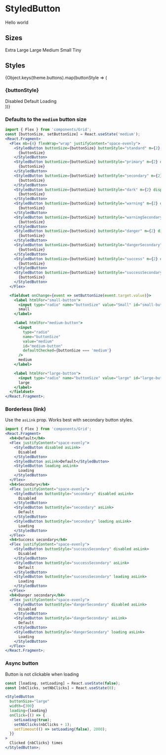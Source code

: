 
<Meta title="Design system/StyledButton" component={StyledButton} />

# StyledButton

Hello world

## Sizes

<Canvas>
  <Story name="Button Sizes">
    <StyledButton buttonSize="xLarge">Extra Large</StyledButton>
    <StyledButton buttonSize="large">Large</StyledButton>
    <StyledButton buttonSize="medium">Medium</StyledButton>
    <StyledButton buttonSize="small">Small</StyledButton>
    <StyledButton buttonSize="tiny">Tiny</StyledButton>
  </Story>
</Canvas>

## Styles

<Canvas>
  <Story name="Button styles">
    {Object.keys(theme.buttons).map(buttonStyle => (
      <div key={buttonStyle} style={{ marginBottom: 16 }}>
        <h3>{buttonStyle}</h3>
        <StyledButton buttonStyle={buttonStyle} buttonSize="large" disabled>
          Disabled
        </StyledButton>
        <StyledButton buttonStyle={buttonStyle} buttonSize="large">
          Default
        </StyledButton>
        <StyledButton buttonStyle={buttonStyle} buttonSize="large" loading>
          Loading
        </StyledButton>
      </div>
    ))}
  </Story>
</Canvas>

### Defaults to the `medium` button size

```jsx
import { Flex } from 'components/Grid';
const [buttonSize, setButtonSize] = React.useState('medium');
<React.Fragment>
  <Flex mb={4} flexWrap="wrap" justifyContent="space-evenly">
    <StyledButton buttonSize={buttonSize} buttonStyle="standard" m={2} display="block">
      {buttonSize}
    </StyledButton>
    <StyledButton buttonSize={buttonSize} buttonStyle="primary" m={2} display="block">
      {buttonSize}
    </StyledButton>
    <StyledButton buttonSize={buttonSize} buttonStyle="secondary" m={2} display="block">
      {buttonSize}
    </StyledButton>
    <StyledButton buttonSize={buttonSize} buttonStyle="dark" m={2} display="block">
      {buttonSize}
    </StyledButton>
    <StyledButton buttonSize={buttonSize} buttonStyle="warning" m={2} display="block">
      {buttonSize}
    </StyledButton>
    <StyledButton buttonSize={buttonSize} buttonStyle="warningSecondary" m={2} display="block">
      {buttonSize}
    </StyledButton>
    <StyledButton buttonSize={buttonSize} buttonStyle="danger" m={2} display="block">
      {buttonSize}
    </StyledButton>
    <StyledButton buttonSize={buttonSize} buttonStyle="dangerSecondary" m={2} display="block">
      {buttonSize}
    </StyledButton>
    <StyledButton buttonSize={buttonSize} buttonStyle="success" m={2} display="block">
      {buttonSize}
    </StyledButton>
    <StyledButton buttonSize={buttonSize} buttonStyle="successSecondary" m={2} display="block">
      {buttonSize}
    </StyledButton>
  </Flex>

  <fieldset onChange={event => setButtonSize(event.target.value)}>
    <label htmlFor="small-button">
      <input type="radio" name="buttonSize" value="Small" id="small-button" defaultChecked={buttonSize === 'small'} />
      small
    </label>

    <label htmlFor="medium-button">
      <input
        type="radio"
        name="buttonSize"
        value="medium"
        id="medium-button"
        defaultChecked={buttonSize === 'medium'}
      />
      medium
    </label>

    <label htmlFor="large-button">
      <input type="radio" name="buttonSize" value="large" id="large-button" defaultChecked={buttonSize === 'large'} />
      large
    </label>
  </fieldset>
</React.Fragment>;
```

### Borderless (link)

Use the `asLink` prop. Works best with secondary button styles.

```jsx padded
import { Flex } from 'components/Grid';
<React.Fragment>
  <h4>Default</h4>
  <Flex justifyContent="space-evenly">
    <StyledButton disabled asLink>
      Disabled
    </StyledButton>
    <StyledButton asLink>Default</StyledButton>
    <StyledButton loading asLink>
      Loading
    </StyledButton>
  </Flex>
  <h4>Secondary</h4>
  <Flex justifyContent="space-evenly">
    <StyledButton buttonStyle="secondary" disabled asLink>
      Disabled
    </StyledButton>
    <StyledButton buttonStyle="secondary" asLink>
      Default
    </StyledButton>
    <StyledButton buttonStyle="secondary" loading asLink>
      Loading
    </StyledButton>
  </Flex>
  <h4>Success secondary</h4>
  <Flex justifyContent="space-evenly">
    <StyledButton buttonStyle="successSecondary" disabled asLink>
      Disabled
    </StyledButton>
    <StyledButton buttonStyle="successSecondary" asLink>
      Default
    </StyledButton>
    <StyledButton buttonStyle="successSecondary" loading asLink>
      Loading
    </StyledButton>
  </Flex>
  <h4>Danger secondary</h4>
  <Flex justifyContent="space-evenly">
    <StyledButton buttonStyle="dangerSecondary" disabled asLink>
      Disabled
    </StyledButton>
    <StyledButton buttonStyle="dangerSecondary" asLink>
      Default
    </StyledButton>
    <StyledButton buttonStyle="dangerSecondary" loading asLink>
      Loading
    </StyledButton>
  </Flex>
</React.Fragment>;
```

### Async button

Button is not clickable when loading

```jsx padded
const [loading, setLoading] = React.useState(false);
const [nbClicks, setNbClicks] = React.useState(0);

<StyledButton
  buttonSize="large"
  width={300}
  loading={loading}
  onClick={() => {
    setLoading(true);
    setNbClicks(nbClicks + 1);
    setTimeout(() => setLoading(false), 2000);
  }}
>
  Clicked {nbClicks} times
</StyledButton>;
```
